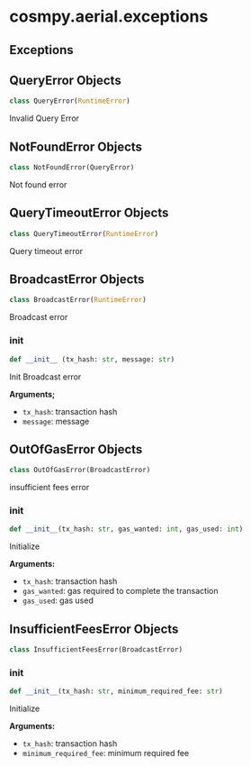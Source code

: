 # cosmpy.aerial.exceptions

## Exceptions 

## QueryError Objects 

```py
class QueryError(RuntimeError)
```
Invalid Query Error 

## NotFoundError Objects 

```py
class NotFoundError(QueryError)
```
Not found error 

## QueryTimeoutError Objects

```py
class QueryTimeoutError(RuntimeError)

```
Query timeout error 

## BroadcastError Objects 

```py
class BroadcastError(RuntimeError)
```
Broadcast error

### __init__

```py
def __init__ (tx_hash: str, message: str)
```
Init Broadcast error 

**Arguments;**
- `tx_hash`: transaction hash 
- `message`: message 

## OutOfGasError Objects 
```py
class OutOfGasError(BroadcastError)
```
insufficient fees error 

### __init__
```py
def __init__(tx_hash: str, gas_wanted: int, gas_used: int)
```
Initialize

**Arguments:**
- `tx_hash`: transaction hash 
- `gas_wanted`: gas required to complete the transaction 
- `gas_used`: gas used 

## InsufficientFeesError Objects

```py
class InsufficientFeesError(BroadcastError)
```

### __init__

```py
def __init__(tx_hash: str, minimum_required_fee: str)
```

Initialize

**Arguments:**
- `tx_hash`: transaction hash 
- `minimum_required_fee`: minimum required fee 

